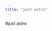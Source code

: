 ```yaml
---
title: "just astro"
---
```

#just astro


<Card
  href="https://astro.build/themes/"
  title="Themes"
  body="Explore a galaxy of community-built starter themes."
/>
